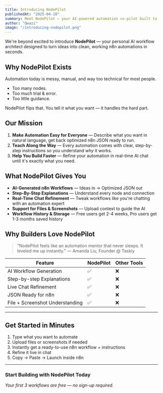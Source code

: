 ```yaml
---
title: Introducing NodePilot
publishedAt: "2025-04-10"
summary: Meet NodePilot — your AI-powered automation co-pilot built to help you create powerful n8n workflows effortlessly.
author: "Qwazi"
image: "/introducing-nodepilot.png"
---
```


We're beyond excited to introduce **NodePilot** — your personal AI workflow architect designed to turn ideas into clean, working n8n automations in seconds.

## Why NodePilot Exists

Automation today is messy, manual, and way too technical for most people.

- Too many nodes.
- Too much trial & error.
- Too little guidance.

NodePilot flips that. You tell it what you want — it handles the hard part.

## Our Mission

1. **Make Automation Easy for Everyone** — Describe what you want in natural language, get back optimized n8n JSON ready to run.
2. **Teach Along the Way** — Every automation comes with clear, step-by-step instructions so you understand *why* it works.
3. **Help You Build Faster** — Refine your automation in real-time AI chat until it's exactly what you need.

## What NodePilot Gives You

- **AI-Generated n8n Workflows** — Ideas in → Optimized JSON out
- **Step-By-Step Explanations** — Understand every node and connection
- **Real-Time Chat Refinement** — Tweak workflows like you're chatting with an automation expert
- **Support for Files & Screenshots** — Upload context to guide the AI
- **Workflow History & Storage** — Free users get 2-4 weeks, Pro users get 1-3 months saved history

## Why Builders Love NodePilot

> "NodePilot feels like an automation mentor that never sleeps. It leveled me up instantly." — Amanda Liu, Founder @ Taskly

| Feature                          | NodePilot | Other Tools |
| -------------------------------- | --------- | ------------ |
| AI Workflow Generation          | ✅        | ❌           |
| Step-by-step Explanations       | ✅        | ❌           |
| Live Chat Refinement            | ✅        | ❌           |
| JSON Ready for n8n              | ✅        | ❌           |
| File + Screenshot Understanding | ✅        | ❌           |

---

## Get Started in Minutes

1. Type what you want to automate
2. Upload files or screenshots if needed
3. Instantly get a ready-to-use n8n workflow + instructions
4. Refine it live in chat
5. Copy → Paste → Launch inside n8n

---

### Start Building with NodePilot Today  
*Your first 3 workflows are free — no sign-up required.*

